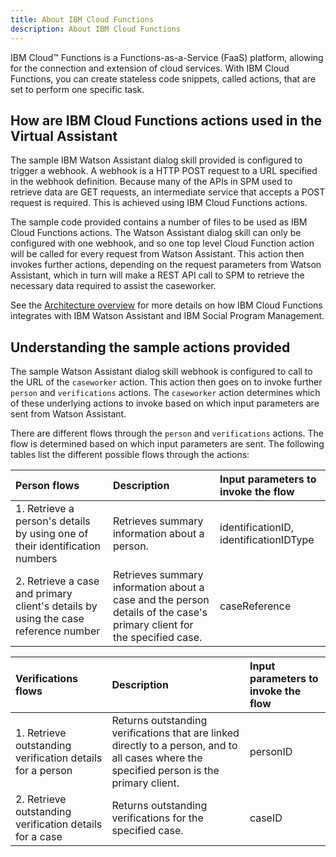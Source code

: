```yaml
---
title: About IBM Cloud Functions
description: About IBM Cloud Functions
---
```


IBM Cloud™ Functions is a Functions-as-a-Service (FaaS) platform, allowing for the connection and extension of cloud services.
With IBM Cloud Functions, you can create stateless code snippets, called actions, that are set to perform one specific task.

## How are IBM Cloud Functions actions used in the Virtual Assistant

The sample IBM Watson Assistant dialog skill provided is configured  to trigger a webhook. A webhook is a HTTP POST request to a URL specified in the webhook definition.
Because many of the APIs in SPM used to retrieve data are GET requests, an intermediate service that accepts a POST request is required. This is achieved using IBM Cloud Functions actions.

The sample code provided contains a number of files to be used as IBM Cloud Functions actions.
The Watson Assistant dialog skill can only be configured with one webhook, and so one top level Cloud Function action will be called for every request from Watson Assistant.
This action then invokes further actions, depending on the request parameters from Watson Assistant, which in turn will make a REST API call to SPM to retrieve the necessary data required to assist the caseworker.

See the [Architecture overview](/architecture/arch-overview) for more details on how IBM Cloud Functions integrates with IBM Watson Assistant and IBM Social Program Management.

## Understanding the sample actions provided

The sample Watson Assistant dialog skill webhook is configured to call to the URL of the `caseworker` action. This action then goes on to invoke further `person` and `verifications` actions.
The `caseworker` action determines which of these underlying actions to invoke based on which input parameters are sent from Watson Assistant.

There are different flows through the `person` and `verifications` actions. The flow is determined based on which input parameters are sent.
The following tables list the different possible flows through the actions:

| Person flows | Description | Input parameters to invoke the flow |
| :-------------- |  :----------- | :----------- |
|1. Retrieve a person's details by using one of their identification numbers | Retrieves summary information about a person.| identificationID, identificationIDType |
|2. Retrieve a case and primary client's details by using the case reference number | Retrieves summary information about a case and the person details of the case's primary client for the specified case.| caseReference |

| Verifications flows | Description | Input parameters to invoke the flow |
| :----------------------- | :-------------- | :----------- |
|1. Retrieve outstanding verification details for a person| Returns outstanding verifications that are linked directly to a person, and to all cases where the specified person is the primary client. | personID |
|2. Retrieve outstanding verification details for a case | Returns outstanding verifications for the specified case.| caseID |
